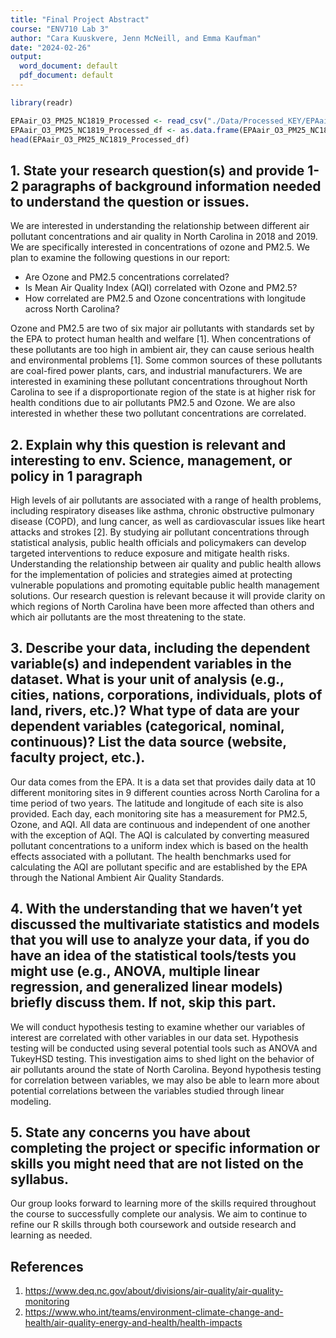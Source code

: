 ```yaml
---
title: "Final Project Abstract"
course: "ENV710 Lab 3"
author: "Cara Kuuskvere, Jenn McNeill, and Emma Kaufman"
date: "2024-02-26"
output:
  word_document: default
  pdf_document: default
---
```


```r
library(readr)
```

```r
EPAair_O3_PM25_NC1819_Processed <- read_csv("./Data/Processed_KEY/EPAair_O3_PM25_NC1819_Processed.csv")
EPAair_O3_PM25_NC1819_Processed_df <- as.data.frame(EPAair_O3_PM25_NC1819_Processed)
head(EPAair_O3_PM25_NC1819_Processed_df)
```

## 1. State your research question(s) and provide 1-2 paragraphs of background information needed to understand the question or issues.

We are interested in understanding the relationship between different air pollutant concentrations and air quality in North Carolina in 2018 and 2019. We are specifically interested in concentrations of ozone and PM2.5. We plan to examine the following questions in our report:

-   Are Ozone and PM2.5 concentrations correlated?
-   Is Mean Air Quality Index (AQI) correlated with Ozone and PM2.5?
-   How correlated are PM2.5 and Ozone concentrations with longitude across North Carolina?

Ozone and PM2.5 are two of six major air pollutants with standards set by the EPA to protect human health and welfare [1]. When concentrations of these pollutants are too high in ambient air, they can cause serious health and environmental problems [1]. Some common sources of these pollutants are coal-fired power plants, cars, and industrial manufacturers. We are interested in examining these pollutant concentrations throughout North Carolina to see if a disproportionate region of the state is at higher risk for health conditions due to air pollutants PM2.5 and Ozone. We are also interested in whether these two pollutant concentrations are correlated.

## 2. Explain why this question is relevant and interesting to env. Science, management, or policy in 1 paragraph

High levels of air pollutants are associated with a range of health problems, including respiratory diseases like asthma, chronic obstructive pulmonary disease (COPD), and lung cancer, as well as cardiovascular issues like heart attacks and strokes [2]. By studying air pollutant concentrations through statistical analysis, public health officials and policymakers can develop targeted interventions to reduce exposure and mitigate health risks. Understanding the relationship between air quality and public health allows for the implementation of policies and strategies aimed at protecting vulnerable populations and promoting equitable public health management solutions. Our research question is relevant because it will provide clarity on which regions of North Carolina have been more affected than others and which air pollutants are the most threatening to the state.

## 3. Describe your data, including the dependent variable(s) and independent variables in the dataset. What is your unit of analysis (e.g., cities, nations, corporations, individuals, plots of land, rivers, etc.)? What type of data are your dependent variables (categorical, nominal, continuous)? List the data source (website, faculty project, etc.).

Our data comes from the EPA. It is a data set that provides daily data at 10 different monitoring sites in 9 different counties across North Carolina for a time period of two years. The latitude and longitude of each site is also provided. Each day, each monitoring site has a measurement for PM2.5, Ozone, and AQI. All data are continuous and independent of one another with the exception of AQI. The AQI is calculated by converting measured pollutant concentrations to a uniform index which is based on the health effects associated with a pollutant. The health benchmarks used for calculating the AQI are pollutant specific and are established by the EPA through the National Ambient Air Quality Standards.

## 4. With the understanding that we haven't yet discussed the multivariate statistics and models that you will use to analyze your data, if you do have an idea of the statistical tools/tests you might use (e.g., ANOVA, multiple linear regression, and generalized linear models) briefly discuss them. If not, skip this part.

We will conduct hypothesis testing to examine whether our variables of interest are correlated with other variables in our data set. Hypothesis testing will be conducted using several potential tools such as ANOVA and TukeyHSD testing. This investigation aims to shed light on the behavior of air pollutants around the state of North Carolina. Beyond hypothesis testing for correlation between variables, we may also be able to learn more about potential correlations between the variables studied through linear modeling.

## 5. State any concerns you have about completing the project or specific information or skills you might need that are not listed on the syllabus.

Our group looks forward to learning more of the skills required throughout the course to successfully complete our analysis. We aim to continue to refine our R skills through both coursework and outside research and learning as needed.

## References

1.  <https://www.deq.nc.gov/about/divisions/air-quality/air-quality-monitoring>
2.  <https://www.who.int/teams/environment-climate-change-and-health/air-quality-energy-and-health/health-impacts>
